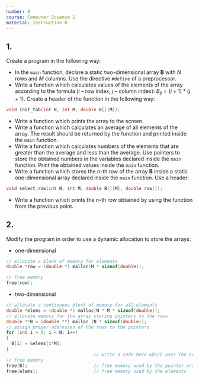 ```yaml
---
number: 8
course: Computer Science 1
material: Instruction 8
---
```


## 1.
Create a program in the following way:

- In the `main` function, declare a static two-dimensional array **B** with $N$ rows and $M$ columns.
Use the directive `#define` of a preprocessor.
- Write a function which calculates values of the elements of the array according to the formula ($i$ -- row index, $j$ -- column index): $B_{ij} = (i+1)*(j+1)$.
Create a header of the function in the following way:
```c++
void init_tab(int N, int M, double B[][M]);
```
- Write a function which prints the array to the screen.
- Write a function which calculates an average of all elements of the array.
The result should be returned by the function and printed inside the `main` function.
- Write a function which calculates numbers of the elements that are greater than the average and less than the average.
Use pointers to store the obtained numbers in the variables declared inside the `main` function.
Print the obtained values inside the `main` function.
- Write a function which stores the $n$-th row of the array **B** inside a static one-dimensional array declared inside the `main` function.
Use a header:
```c++
void select_row(int N, int M, double B[][M], double row[]);
```
- Write a function which prints the $n$-th row obtained by using the function from the previous point.

## 2.
Modify the program in order to use a dynamic allocation to store the arrays:

- one-dimensional
```c++
// allocate a block of memory for elements
double *row = (double *) malloc(M * sizeof(double));

// free memory
free(row);
```
- two-dimensional
```c++
// allocate a continuous block of memory for all elements
double *elems = (double *) malloc(N * M * sizeof(double));
// allocate memory for the array storing pointers to the rows
double **B = (double **) malloc (N * sizeof(double));
// assign proper addresses of the rows to the pointers
for (int i = 0; i < N; i++)
{
  B[i] = &elems[i*M];
}
                                 // write a code here which uses the array
// free memory
free(B);                         // free memory used by the pointer array
free(elems);                     // free memory used by the elements
```
